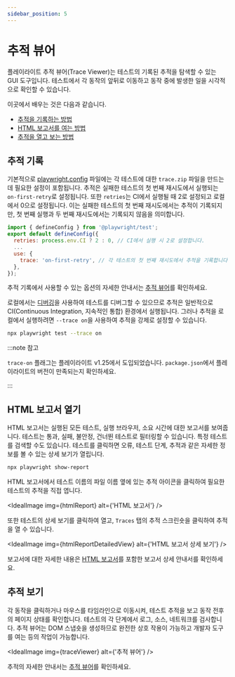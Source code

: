 ```yaml
---
sidebar_position: 5
---
```



# 추적 뷰어

플레이라이트 추적 뷰어(Trace Viewer)는 테스트의 기록된 추적을 탐색할 수 있는 GUI 도구입니다. 테스트에서 각 동작의 앞뒤로 이동하고 동작 중에 발생한 일을 시각적으로 확인할 수 있습니다.

이곳에서 배우는 것은 다음과 같습니다.

- [추적을 기록하는 방법](#추적-기록)
- [HTML 보고서를 여는 방법](#html-보고서-열기)
- [추적을 열고 보는 방법](#추적-보기)

## 추적 기록

기본적으로 [playwright.config](https://playwright.dev/docs/test-configuration#record-test-trace) 파일에는 각 테스트에 대한 `trace.zip` 파일을 만드는 데 필요한 설정이 포함됩니다. 추적은 실패한 테스트의 첫 번째 재시도에서 실행되는 `on-first-retry`로 설정됩니다. 또한 `retries`는 CI에서 실행될 때 2로 설정되고 로컬에서 0으로 설정됩니다. 이는 실패한 테스트의 첫 번째 재시도에서는 추적이 기록되지만, 첫 번째 실행과 두 번째 재시도에서는 기록되지 않음을 의미합니다.

```js
import { defineConfig } from '@playwright/test';
export default defineConfig({
  retries: process.env.CI ? 2 : 0, // CI에서 실행 시 2로 설정합니다.
  ...
  use: {
    trace: 'on-first-retry', // 각 테스트의 첫 번째 재시도에서 추적을 기록합니다.
  },
});
```

추적 기록에서 사용할 수 있는 옵션의 자세한 안내서는 [추적 뷰어](https://playwright.dev/docs/trace-viewer)를 확인하세요.

로컬에서는 [디버깅](https://playwright.dev/docs/debug)을 사용하여 테스트를 디버그할 수 있으므로 추적은 일반적으로 CI(Continuous Integration, 지속적인 통합) 환경에서 실행됩니다. 그러나 추적을 로컬에서 실행하려면 `--trace on`을 사용하여 추적을 강제로 설정할 수 있습니다.

```bash
npx playwright test --trace on
```

:::note 참고

`trace-on` 플래그는 플레이라이트 v1.25에서 도입되었습니다. `package.json`에서 플레이라이트의 버전이 만족되는지 확인하세요.

:::

## HTML 보고서 열기

HTML 보고서는 실행된 모든 테스트, 실행 브라우저, 소요 시간에 대한 보고서를 보여줍니다. 테스트는 통과, 실패, 불안정, 건너뛴 테스트로 필터링할 수 있습니다. 특정 테스트를 검색할 수도 있습니다. 테스트를 클릭하면 오류, 테스트 단계, 추적과 같은 자세한 정보를 볼 수 있는 상세 보기가 열립니다.

```bash
npx playwright show-report
```

HTML 보고서에서 테스트 이름의 파일 이름 옆에 있는 추적 아이콘을 클릭하여 필요한 테스트의 추적을 직접 엽니다.

<IdealImage img={htmlReport} alt={'HTML 보고서'} />

또한 테스트의 상세 보기를 클릭하여 열고, `Traces` 탭의 추적 스크린숏을 클릭하여 추적을 열 수 있습니다.

<IdealImage img={htmlReportDetailedView} alt={'HTML 보고서 상세 보기'} />

보고서에 대한 자세한 내용은 [HTML 보고서](https://playwright.dev/docs/test-reporters#html-reporter)를 포함한 보고서 상세 안내서를 확인하세요.

## 추적 보기

각 동작을 클릭하거나 마우스를 타임라인으로 이동시켜, 테스트 추적을 보고 동작 전후의 페이지 상태를 확인합니다. 테스트의 각 단계에서 로그, 소스, 네트워크를 검사합니다. 추적 뷰어는 DOM 스냅숏을 생성하므로 완전한 상호 작용이 가능하고 개발자 도구를 여는 등의 작업이 가능합니다.

<IdealImage img={traceViewer} alt={'추적 뷰어'} />

추적의 자세한 안내서는 [추적 뷰어](https://playwright.dev/docs/trace-viewer)를 확인하세요.
